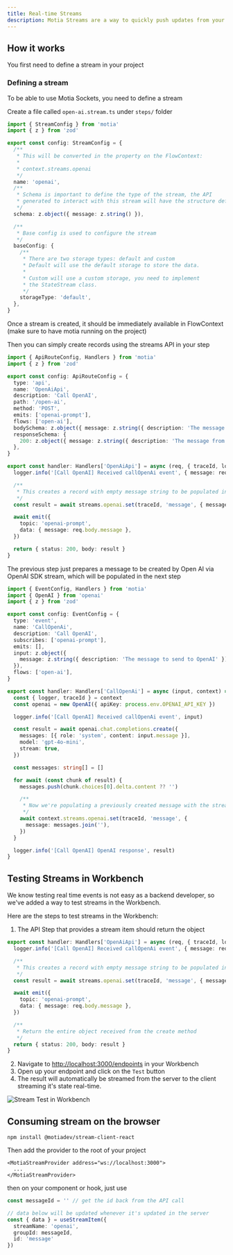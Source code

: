 ```yaml
---
title: Real-time Streams 
description: Motia Streams are a way to quickly push updates from your asynchronous workflows to the client without having to implement any sort of polling processes.
---
```


## How it works

You first need to define a stream in your project

### Defining a stream

To be able to use Motia Sockets, you need to define a stream

Create a file called `open-ai.stream.ts` under `steps/` folder

```typescript
import { StreamConfig } from 'motia'
import { z } from 'zod'

export const config: StreamConfig = {
  /**
   * This will be converted in the property on the FlowContext:
   * 
   * context.streams.openai
   */
  name: 'openai',
  /**
   * Schema is important to define the type of the stream, the API
   * generated to interact with this stream will have the structure defined here
   */  
  schema: z.object({ message: z.string() }),

  /**
   * Base config is used to configure the stream
   */
  baseConfig: {
    /**
     * There are two storage types: default and custom
     * Default will use the default storage to store the data.
     * 
     * Custom will use a custom storage, you need to implement 
     * the StateStream class.
     */
    storageType: 'default',
  },
}
```

Once a stream is created, it should be immediately available in FlowContext (make sure to have motia running on the project)

Then you can simply create records using the streams API in your step

```typescript
import { ApiRouteConfig, Handlers } from 'motia'
import { z } from 'zod'

export const config: ApiRouteConfig = {
  type: 'api',
  name: 'OpenAiApi',
  description: 'Call OpenAI',
  path: '/open-ai',
  method: 'POST',
  emits: ['openai-prompt'],
  flows: ['open-ai'],
  bodySchema: z.object({ message: z.string({ description: 'The message to send to OpenAI' }) }),
  responseSchema: {
    200: z.object({ message: z.string({ description: 'The message from OpenAI' }) }) 
  },
}

export const handler: Handlers['OpenAiApi'] = async (req, { traceId, logger, emit, streams }) => {
  logger.info('[Call OpenAI] Received callOpenAi event', { message: req.body.message })

  /**
   * This creates a record with empty message string to be populated in the next step
   */
  const result = await streams.openai.set(traceId, 'message', { message: '' })

  await emit({
    topic: 'openai-prompt',
    data: { message: req.body.message },
  })

  return { status: 200, body: result }
}
```

The previous step just prepares a message to be created by Open AI via OpenAI SDK stream, which will be populated in the next step

```typescript
import { EventConfig, Handlers } from 'motia'
import { OpenAI } from 'openai'
import { z } from 'zod'

export const config: EventConfig = {
  type: 'event',
  name: 'CallOpenAi',
  description: 'Call OpenAI',
  subscribes: ['openai-prompt'],
  emits: [],
  input: z.object({
    message: z.string({ description: 'The message to send to OpenAI' }),
  }),
  flows: ['open-ai'],
}

export const handler: Handlers['CallOpenAi'] = async (input, context) => {
  const { logger, traceId } = context
  const openai = new OpenAI({ apiKey: process.env.OPENAI_API_KEY })

  logger.info('[Call OpenAI] Received callOpenAi event', input)

  const result = await openai.chat.completions.create({
    messages: [{ role: 'system', content: input.message }],
    model: 'gpt-4o-mini',
    stream: true,
  })

  const messages: string[] = []

  for await (const chunk of result) {
    messages.push(chunk.choices[0].delta.content ?? '')

    /**
     * Now we're populating a previously created message with the streamed data from OpenAI
     */
    await context.streams.openai.set(traceId, 'message', { 
      message: messages.join(''),
    })
  }

  logger.info('[Call OpenAI] OpenAI response', result)
}
```

## Testing Streams in Workbench

We know testing real time events is not easy as a backend developer, so we've added a way to test streams in the Workbench.

Here are the steps to test streams in the Workbench:

1. The API Step that provides a stream item should return the object

```typescript
export const handler: Handlers['OpenAiApi'] = async (req, { traceId, logger, emit, streams }) => {
  logger.info('[Call OpenAI] Received callOpenAi event', { message: req.body.message })

  /**
   * This creates a record with empty message string to be populated in the next step
   */
  const result = await streams.openai.set(traceId, 'message', { message: '' })

  await emit({
    topic: 'openai-prompt',
    data: { message: req.body.message },
  })

  /**
   * Return the entire object received from the create method
   */
  return { status: 200, body: result }
}
```

2. Navigate to [http://localhost:3000/endpoints](http://localhost:3000/endpoints) in your Workbench
3. Open up your endpoint and click on the `Test` button
4. The result will automatically be streamed from the server to the client streaming it's state real-time.

![Stream Test in Workbench](./../img/streams-test-workbench.gif)


## Consuming stream on the browser

```
npm install @motiadev/stream-client-react
```

Then add the provider to the root of your project

```tsx
<MotiaStreamProvider address="ws://localhost:3000">
  ...
</MotiaStreamProvider>
```

then on your component or hook, just use

```typescript
const messageId = '' // get the id back from the API call

// data below will be updated whenever it's updated in the server
const { data } = useStreamItem({ 
  streamName: 'openai',
  groupId: messageId,
  id: 'message'
})
```
